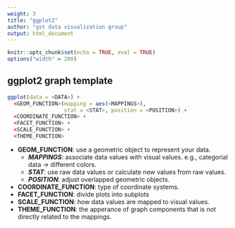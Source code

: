 ```yaml
---
weight: 3
title: "ggplot2"
author: "gst data visualization group"
output: html_document
---
```


<style>
pre code, pre, code {
  white-space: pre !important;
  overflow-x: scroll !important;
  word-break: keep-all !important;
  word-wrap: initial !important;
}
</style>

```r
knitr::opts_chunk$set(echo = TRUE, eval = TRUE)
options("width" = 200)
```

## ggplot2 graph template

```r
ggplot(data = <DATA>) +
  <GEOM_FUNCTION>(mapping = aes(<MAPPINGS>),
                  stat = <STAT>, position = <POSITION>) +
  <COORDINATE_FUNCTION> +
  <FACET_FUNCTION> +
  <SCALE_FUNCTION> +
  <THEME_FUNCTION>
```

* **GEOM_FUNCTION**: use a geometric object to represent your data.
    + ***MAPPINGS***: associate data values with visual values. e.g., categorial data -> different colors.
    + ***STAT***: use raw data values or calculate new values from raw values.
    + ***POSITION***: adjust overlapped geometric objects.
* **COORDINATE_FUNCTION**: type of coordinate systems.
* **FACET_FUNCTION**: divide plots into subplots
* **SCALE_FUNCTION**: how data values are mapped to visual values.
* **THEME_FUNCTION**: the apperance of graph components that is not directly related to the mappings.
